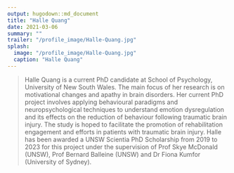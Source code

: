 ```yaml
---
output: hugodown::md_document
title: "Halle Quang"
date: 2021-03-06
summary: ""
trailer: "/profile_image/Halle-Quang.jpg"
splash:
  image: "/profile_image/Halle-Quang.jpg"
  caption: "Halle Quang"
---
```


> Halle Quang is a current PhD candidate at School of Psychology, University of New South Wales. The main focus of her research is on motivational changes and apathy in brain disorders. Her current PhD project involves applying behavioural paradigms and neuropsychological techniques to understand emotion dysregulation and its effects on the reduction of behaviour following traumatic brain injury. The study is hoped to facilitate the promotion of rehabilitation engagement and efforts in patients with traumatic brain injury. Halle has been awarded a UNSW Scientia PhD Scholarship from 2019 to 2023 for this project under the supervision of Prof Skye McDonald (UNSW), Prof Bernard Balleine (UNSW) and Dr Fiona Kumfor (University of Sydney).

